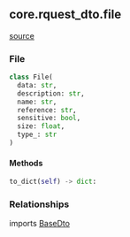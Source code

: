 ## core.rquest_dto.file
[source](https://github.com/Health-Informatics-UoN/hutch-cohort-discovery/tree/main/app/bunny/core/rquest_dto/file.py)
### File
```python
class File(
  data: str,
  description: str,
  name: str,
  reference: str,
  sensitive: bool,
  size: float,
  type_: str
)
```

#### Methods
```python
to_dict(self) -> dict:
```

### Relationships
imports [BaseDto](/bunny/core_api_ref/rquest_dto/base_dto)
